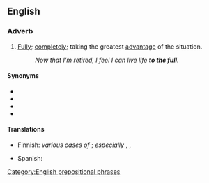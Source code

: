 ==English==

===Adverb===
{{en-adv|[[more]] to the full|sup=to the [[fullest]]}}

# [[fully|Fully]]; [[completely]]; taking the greatest [[advantage]] of the situation.
#: ''Now that I'm retired, I feel I can live life '''to the full'''.''

====Synonyms====
* {{l|en|to the brim}}
* {{l|en|to the gills}}
* {{l|en|to the gunnels}}
* {{l|en|to the tonsils}}

====Translations====
{{trans-top|fully, completely}}
* Finnish: ''various cases of'' {{t+|fi|täysi}}; ''especially'' {{t+|fi|täysin}}, {{t+|fi|täysillä}}, {{t|fi|täyttä}}
{{trans-mid}}
* Spanish: {{t|es|a tope}}
{{trans-bottom}}

[[Category:English prepositional phrases]]